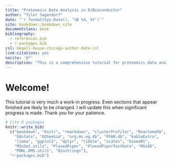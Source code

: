 ```yaml
--- 
title: "Proteomics Data Analysis in R/Bioconductor"
author: "Tyler Sagendorf"
date: "`r format(Sys.Date(), '%B %d, %Y')`"
site: bookdown::bookdown_site
documentclass: book
bibliography: 
  - references.bib
  - r-packages.bib
csl: begell-house-chicago-author-date.csl
link-citations: yes
nocite: '@*'
description: "This is a comprehensive tutorial for proteomics data analysis in R that utilizes packages developed by researchers at PNNL and from Bioconductor."
---
```


# Welcome! {-}

This tutorial is very much a work-in progress. Even sections that appear finished are likely to be changed. I will update this when significant progress is made. Thank you for your patience.


```r
# Cite R packages
knitr::write_bib(
  c("bookdown", "knitr", "rmarkdown", "clusterProfiler", "ReactomePA", 
    "GOstats", "GOSemSim", "org.Hs.eg.db", "PFAM.db", "kableExtra", 
    "limma", "ggplot2", "dplyr", "tibble", "scales", "biomaRt",
    "MSnSet.utils", "PlexedPiper", "PlexedPiperTestData", "MSnID",
    "PNNL.DMS.utils", "Biostrings"), 
  "r-packages.bib")
```
